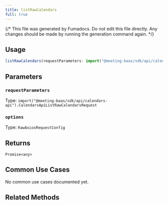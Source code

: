 ```yaml
---
title: listRawCalendars
full: true
---
```


{/* This file was generated by Fumadocs. Do not edit this file directly. Any changes should be made by running the generation command again. */}



## Usage

```typescript
listRawCalendars(requestParameters: import("@meeting-baas/sdk/api/calendars-api").CalendarsApiListRawCalendarsRequest, options: RawAxiosRequestConfig): Promise<any>
```

## Parameters


### `requestParameters`

Type: `import("@meeting-baas/sdk/api/calendars-api").CalendarsApiListRawCalendarsRequest`




### `options`

Type: `RawAxiosRequestConfig`




## Returns

`Promise<any>`



## Common Use Cases

No common use cases documented yet.

## Related Methods


